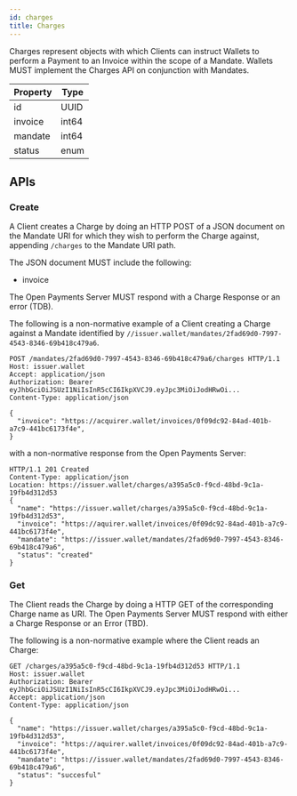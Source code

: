 ```yaml
---
id: charges
title: Charges
---
```


Charges represent objects with which Clients can instruct Wallets to perform a
Payment to an Invoice within the scope of a Mandate. Wallets MUST implement the
Charges API on conjunction with Mandates.

| Property | Type  |
| -------- | ----- |
| id       | UUID  |
| invoice  | int64 |
| mandate  | int64 |
| status   | enum  |

## APIs

### Create

A Client creates a Charge by doing an HTTP POST of a JSON document on the
Mandate URI for which they wish to perform the Charge against, appending
`/charges` to the Mandate URI path.

The JSON document MUST include the following:

- invoice

The Open Payments Server MUST respond with a Charge Response or an error (TDB).

The following is a non-normative example of a Client creating a Charge against a
Mandate identified by
`//issuer.wallet/mandates/2fad69d0-7997-4543-8346-69b418c479a6`.

```http
POST /mandates/2fad69d0-7997-4543-8346-69b418c479a6/charges HTTP/1.1
Host: issuer.wallet
Accept: application/json
Authorization: Bearer eyJhbGciOiJSUzI1NiIsInR5cCI6IkpXVCJ9.eyJpc3MiOiJodHRwOi...
Content-Type: application/json

{
  "invoice": "https://acquirer.wallet/invoices/0f09dc92-84ad-401b-a7c9-441bc6173f4e",
}
```

with a non-normative response from the Open Payments Server:

```http
HTTP/1.1 201 Created
Content-Type: application/json
Location: https://issuer.wallet/charges/a395a5c0-f9cd-48bd-9c1a-19fb4d312d53
{
  "name": "https://issuer.wallet/charges/a395a5c0-f9cd-48bd-9c1a-19fb4d312d53",
  "invoice": "https://aquirer.wallet/invoices/0f09dc92-84ad-401b-a7c9-441bc6173f4e",
  "mandate": "https://issuer.wallet/mandates/2fad69d0-7997-4543-8346-69b418c479a6",
  "status": "created"
}
```

### Get

The Client reads the Charge by doing a HTTP GET of the corresponding Charge name
as URI. The Open Payments Server MUST respond with either a Charge Response or
an Error (TBD).

The following is a non-normative example where the Client reads an Charge:

```http
GET /charges/a395a5c0-f9cd-48bd-9c1a-19fb4d312d53 HTTP/1.1
Host: issuer.wallet
Authorization: Bearer eyJhbGciOiJSUzI1NiIsInR5cCI6IkpXVCJ9.eyJpc3MiOiJodHRwOi...
Accept: application/json
Content-Type: application/json

{
  "name": "https://issuer.wallet/charges/a395a5c0-f9cd-48bd-9c1a-19fb4d312d53",
  "invoice": "https://aquirer.wallet/invoices/0f09dc92-84ad-401b-a7c9-441bc6173f4e",
  "mandate": "https://issuer.wallet/mandates/2fad69d0-7997-4543-8346-69b418c479a6",
  "status": "succesful"
}
```
